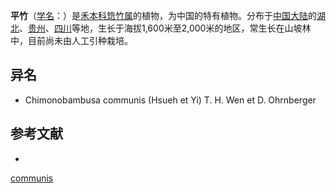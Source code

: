 {{Speciesbox
| name = 平竹
| status = 
| status_system = 
| image = 
| genus = Qiongzhuea
| species = communis
| authority = Hsueh et Yi
}}

'''平竹'''（[[学名|学名]]：{{lang|la|''Qiongzhuea communis''}}）是[[禾本科|禾本科]][[筇竹属|筇竹属]]的植物，为中国的特有植物。分布于[[中国大陆|中国大陆]]的[[湖北|湖北]]、[[贵州|贵州]]、[[四川|四川]]等地，生长于海拔1,600米至2,000米的地区，常生长在山坡林中，目前尚未由人工引种栽培。

== 异名 ==
* Chimonobambusa communis (Hsueh et Yi) T. H. Wen et D. Ohrnberger

== 参考文献 ==
<div class="references-small">
* {{cite web| url =http://www.bioinfo.cn/db05/KmzwSpecies.php?action=view&id=10683| title =平竹| work =《中国高等植物数据库全库》| publisher =中国科学院微生物研究所| author =昆明植物研究所| accessdate =2009-02-24| deadurl =yes| archiveurl =https://web.archive.org/web/20160305075905/http://www.bioinfo.cn/db05/KmzwSpecies.php?action=view&id=10683| archivedate =2016-03-05}}
</div>
{{Taxonbar|from=Q15138084}}

{{DEFAULTSORT:Qiongzhuea communis}}
[[Category:筇竹属|communis]]


{{Bamboo-stub}}